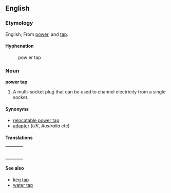 ==English==

===Etymology===
English; From [[power]], and [[tap]].

====Hyphenation====
:pow&middot;er tap

===Noun===
'''power tap'''
# A multi-socket plug that can be used to channel electricity from a single socket.

====Synonyms====
*[[relocatable power tap]]
*[[adapter]] (''UK'', ''Australia'' etc)

====Translations====
{| border=0  width=100%
|-
|bgcolor="#FFFFE0" valign=top width=48%|
{|

|}
| width=1% |
|bgcolor="#FFFFE0" valign=top width=48%|
{|

|}
|}

====See also====
*[[keg tap]]
*[[water tap]]